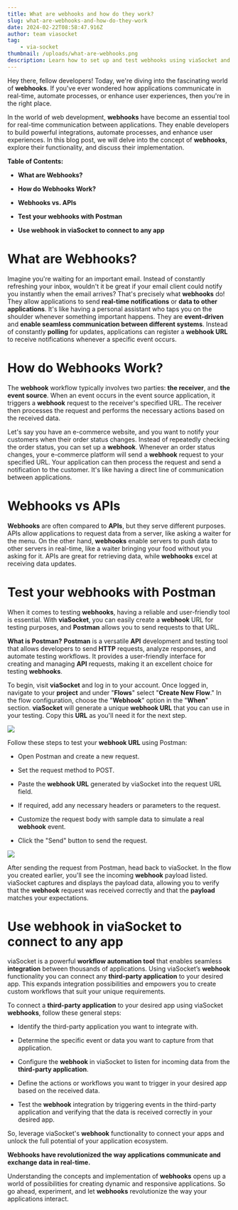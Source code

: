 ```yaml
---
title: What are webhooks and how do they work?
slug: what-are-webhooks-and-how-do-they-work
date: 2024-02-22T08:58:47.916Z
author: team viasocket
tag:
    - via-socket
thumbnail: /uploads/what-are-webhooks.png
description: Learn how to set up and test webhooks using viaSocket and Postman, and unleash the full potential of your application ecosystem. With webhooks, you can revolutionize the way your applications communicate and exchange data in real-time.
---
```


Hey there, fellow developers! Today, we're diving into the fascinating world of **webhooks**. If you've ever wondered how applications communicate in real-time, automate processes, or enhance user experiences, then you're in the right place.

In the world of web development, **webhooks** have become an essential tool for real-time communication between applications. They enable developers to build powerful integrations, automate processes, and enhance user experiences. In this blog post, we will delve into the concept of **webhooks**, explore their functionality, and discuss their implementation.

**Table of Contents:**

-   **What are Webhooks?**

-   **How do Webhooks Work?**

-   **Webhooks vs. APIs**

-   **Test your webhooks with Postman**

-   **Use webhook in viaSocket to connect to any app**

# What are Webhooks? <a id="what-are-webhooks"></a>

Imagine you're waiting for an important email. Instead of constantly refreshing your inbox, wouldn't it be great if your email client could notify you instantly when the email arrives? That's precisely what **webhooks** do! They allow applications to send **real-time notifications** or **data to other applications**. It's like having a personal assistant who taps you on the shoulder whenever something important happens. They are **event-driven** and **enable seamless communication between different systems**. Instead of constantly **polling** for updates, applications can register a **webhook URL** to receive notifications whenever a specific event occurs.

# How do Webhooks Work? <a id="how-do-webhooks-work"></a>

The **webhook** workflow typically involves two parties: **the receiver**, and **the event source**. When an event occurs in the event source application, it triggers a **webhook** request to the receiver's specified URL. The receiver then processes the request and performs the necessary actions based on the received data.

Let's say you have an e-commerce website, and you want to notify your customers when their order status changes. Instead of repeatedly checking the order status, you can set up a **webhook**. Whenever an order status changes, your e-commerce platform will send a **webhook** request to your specified URL. Your application can then process the request and send a notification to the customer. It's like having a direct line of communication between applications.

# Webhooks vs APIs <a id="webhooks-vs-apis"></a>

**Webhooks** are often compared to **APIs**, but they serve different purposes. APIs allow applications to request data from a server, like asking a waiter for the menu. On the other hand, **webhooks** enable servers to push data to other servers in real-time, like a waiter bringing your food without you asking for it. APIs are great for retrieving data, while **webhooks** excel at receiving data updates.

# Test your webhooks with Postman<a id="test-your-webhooks-with-postman"></a>

When it comes to testing **webhooks**, having a reliable and user-friendly tool is essential. With **viaSocket**, you can easily create a **webhook** URL for testing purposes, and **Postman** allows you to send requests to that URL.

**What is Postman?** **Postman** is a versatile **API** development and testing tool that allows developers to send **HTTP** requests, analyze responses, and automate testing workflows. It provides a user-friendly interface for creating and managing **API** requests, making it an excellent choice for testing **webhooks**.

To begin, visit **viaSocket** and log in to your account. Once logged in, navigate to your **project** and under "**Flows**" select "**Create New Flow**." In the flow configuration, choose the "**Webhook**" option in the "**When**" section. **viaSocket** will generate a unique **webhook URL** that you can use in your testing. Copy this **URL** as you'll need it for the next step.

![](https://lh7-us.googleusercontent.com/fk5g3OT2rEGydKovL5jujM6UFgxzwfk3PaWf31cJHkXgy175bL5oDqQdFoLoXpnZN4eZARAUAtd__eo6lg2rp1vzEqvOUllQGja8Afjmr_QqykGmgjrA9TIajQgcGE37kyaGdkqYAlcGpGh41d-4ZGw)

Follow these steps to test your **webhook URL** using Postman:

-   Open Postman and create a new request.

-   Set the request method to POST.

-   Paste the **webhook URL** generated by viaSocket into the request URL field.

-   If required, add any necessary headers or parameters to the request.

-   Customize the request body with sample data to simulate a real **webhook** event.

-   Click the "Send" button to send the request.

![](https://lh7-us.googleusercontent.com/UbgCwlaWYlswoX3PaxCLId1Z-lXQGTqBbLBK9X8eMfO1gHB6bsGKAZMJxme6Nus7lk-usKDiK_qPN2O28d0OX1MWX_cnXa6I4vA7CUAdh1yk5dzN0bK051vUdhKNO5OukAGjzIboeJIlDBStVDB9U-0)

After sending the request from Postman, head back to viaSocket. In the flow you created earlier, you'll see the incoming **webhook** payload listed. viaSocket captures and displays the payload data, allowing you to verify that the **webhook** request was received correctly and that the **payload** matches your expectations.

# Use webhook in viaSocket to connect to any app<a id="use-webhook-in-viasocket-to-connect-to-any-app"></a>

viaSocket is a powerful **workflow automation tool** that enables seamless **integration** between thousands of applications. Using viaSocket’s **webhook** functionality you can connect any **third-party application** to your desired app. This expands integration possibilities and empowers you to create custom workflows that suit your unique requirements.

To connect a **third-party application** to your desired app using viaSocket **webhooks**, follow these general steps:

-   Identify the third-party application you want to integrate with.

-   Determine the specific event or data you want to capture from that application.

-   Configure the **webhook** in viaSocket to listen for incoming data from the **third-party application**.

-   Define the actions or workflows you want to trigger in your desired app based on the received data.

-   Test the **webhook** integration by triggering events in the third-party application and verifying that the data is received correctly in your desired app.

So, leverage viaSocket's **webhook** functionality to connect your apps and unlock the full potential of your application ecosystem.

**Webhooks have revolutionized the way applications communicate and exchange data in real-time.**

Understanding the concepts and implementation of **webhooks** opens up a world of possibilities for creating dynamic and responsive applications. So go ahead, experiment, and let **webhooks** revolutionize the way your applications interact.
